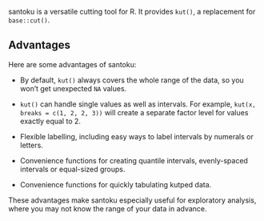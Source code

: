 

santoku is a versatile cutting tool for R. It provides `kut()`, a replacement
for `base::cut()`.

## Advantages

 Here are some advantages of santoku:

 * By default, `kut()` always covers the whole range of the data, so you
 won't get unexpected `NA` values.

 * `kut()` can handle single values as well as intervals. For example, 
   `kut(x, breaks = c(1, 2, 2, 3))` will create a separate factor level for
   values exactly equal to 2.

 * Flexible labelling, including easy ways to label intervals by
   numerals or letters.

 * Convenience functions for creating quantile intervals, evenly-spaced
  intervals or equal-sized groups.

 * Convenience functions for quickly tabulating kutped data.

 These advantages make santoku especially useful for exploratory analysis,
 where you may not know the range of your data in advance.